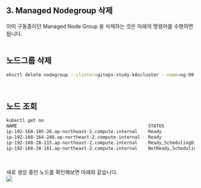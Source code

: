## 3. Managed Nodegroup 삭제

이미 구동중이던 Managed Node Group 을 삭제하는 것은 아래의 명령어를 수행하면 됩니다.<br/>
<br/>

## 노드그룹 삭제
```bash filename="terminal" {3} copy
eksctl delete nodegroup --cluster=gitops-study-k8scluster --name=ng-99fc00b4
```
<br/>

## 노드 조회 
```bash filename="terminal" {3} copy
kubectl get no
NAME                                                 STATUS                        ROLES    AGE   VERSION
ip-192-168-105-26.ap-northeast-2.compute.internal    Ready                         <none>   11m   v1.27.7-eks-e71965b
ip-192-168-164-248.ap-northeast-2.compute.internal   Ready                         <none>   11m   v1.27.7-eks-e71965b
ip-192-168-28-115.ap-northeast-2.compute.internal    Ready,SchedulingDisabled      <none>   67m   v1.27.7-eks-e71965b
ip-192-168-38-181.ap-northeast-2.compute.internal    NotReady,SchedulingDisabled   <none>   67m   v1.27.7-eks-e71965b
```
<br/>

새로 생성 중인 노드를 확인해보면 아래와 같습니다.<br/>
![](https://raw.githubusercontent.com/chagchagchag/eks-k8s-docker-study-archive/main/eks-by-argocd/img/CLUSTER-SETUP-3-EKSCTL-MANAGED-NODEGROUP-DELETE/1.png)
